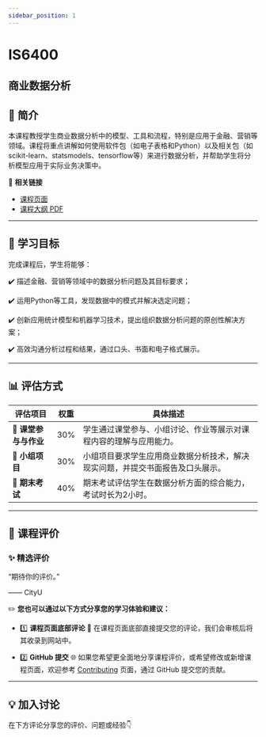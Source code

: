 ```yaml
---
sidebar_position: 1
---
```


# IS6400
## 商业数据分析

## **📘 简介**
本课程教授学生商业数据分析中的模型、工具和流程，特别是应用于金融、营销等领域。课程将重点讲解如何使用软件包（如电子表格和Python）以及相关包（如scikit-learn、statsmodels、tensorflow等）来进行数据分析，并帮助学生将分析模型应用于实际业务决策中。

🔗 **相关链接**
- [课程页面](https://www.cityu.edu.hk/catalogue/pg/202526/course/IS6400.htm)
- [课程大纲 PDF](https://www.cityu.edu.hk/catalogue/pg/202526/course/IS6400.pdf)

---

## **🎯 学习目标**

完成课程后，学生将能够：

✔️ 描述金融、营销等领域中的数据分析问题及其目标要求；

✔️ 运用Python等工具，发现数据中的模式并解决选定问题；

✔️ 创新应用统计模型和机器学习技术，提出组织数据分析问题的原创性解决方案；

✔️ 高效沟通分析过程和结果，通过口头、书面和电子格式展示。

---

## **📊 评估方式**

| **评估项目**          | **权重** | **具体描述**                                                                                       |
|----------------------|---------|---------------------------------------------------------------------------------------------------|
| **📄 课堂参与与作业** | 30%     | 学生通过课堂参与、小组讨论、作业等展示对课程内容的理解与应用能力。                              |
| **📄 小组项目**       | 30%     | 小组项目要求学生应用商业数据分析技术，解决现实问题，并提交书面报告及口头展示。                 |
| **📝 期末考试**       | 40%     | 期末考试评估学生在数据分析方面的综合能力，考试时长为2小时。                                     |

---

## **💬 课程评价**

### ✨ **精选评价**
<div className={commentStyles.commentBox}>
    <p className={commentStyles.commentText}>
        “期待你的评价。”
    </p>
    <p className={commentStyles.commentAuthor}>—— CityU</p>
</div>

✏️ **您也可以通过以下方式分享您的学习体验和建议：**

- 1️⃣ **课程页面底部评论**
💬 在课程页面底部直接提交您的评论，我们会审核后将其收录到网站中。

- 2️⃣ **GitHub 提交**
🌐 如果您希望更全面地分享课程评价，或希望修改或新增课程页面，欢迎参考 [Contributing](/contributing) 页面，通过 GitHub 提交您的贡献。


---

## **💡 加入讨论**

在下方评论分享您的评价、问题或经验👇
<Utterances />
